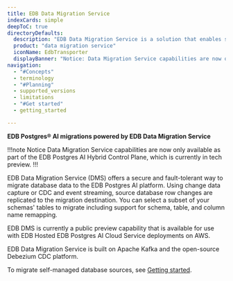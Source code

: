 ```yaml
---
title: EDB Data Migration Service
indexCards: simple
deepToC: true
directoryDefaults:
  description: "EDB Data Migration Service is a solution that enables secure, fault-tolerant, and performant migrations to EDB Postgres AI Cloud Service."
  product: "data migration service"
  iconName: EdbTransporter
  displayBanner: "Notice: Data Migration Service capabilities are now only available as part of the EDB Postgres AI Hybrid Control Plane, which is currently in tech preview."
navigation:
  - "#Concepts"
  - terminology
  - "#Planning"
  - supported_versions
  - limitations
  - "#Get started"
  - getting_started

---
```


**EDB Postgres® AI migrations powered by EDB Data Migration Service**

!!!note Notice
   Data Migration Service capabilities are now only available as part of the EDB Postgres AI Hybrid Control Plane, which is currently in tech preview.
!!!

EDB Data Migration Service (DMS) offers a secure and fault-tolerant way to migrate database data to the EDB Postgres AI platform. Using change data capture or CDC and event streaming, source database row changes are replicated to the migration destination. You can select a subset of your schemas' tables to migrate including support for schema, table, and column name remapping.

EDB DMS is currently a public preview capability that is available for use with EDB Hosted EDB Postgres AI Cloud Service deployments on AWS.

EDB Data Migration Service is built on Apache Kafka and the open-source Debezium CDC platform.

To migrate self-managed database sources, see [Getting started](./getting_started/).
